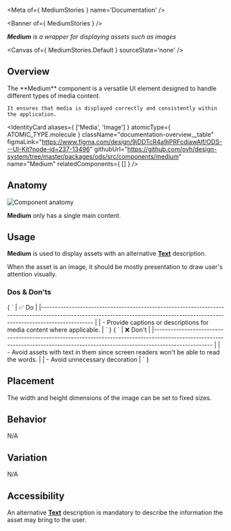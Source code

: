 
<Meta of={ MediumStories } name='Documentation' />

<Banner of={ MediumStories } />

_**Medium** is a wrapper for displaying assets such as images_

<Canvas of={ MediumStories.Default } sourceState='none' />

## Overview

<div className="documentation-overview">
  <div>
    The **Medium** component is a versatile UI element designed to handle different types of media content.

    It ensures that media is displayed correctly and consistently within the application.
  </div>

  <IdentityCard aliases={ ['Media', 'Image'] }
                atomicType={ ATOMIC_TYPE.molecule }
                className="documentation-overview__table"
                figmaLink="https://www.figma.com/design/9jDDTcR4a9jPRFcdjawAlf/ODS---UI-Kit?node-id=237-13496"
                githubUrl="https://github.com/ovh/design-system/tree/master/packages/ods/src/components/medium"
                name="Medium"
                relatedComponents={ [] } />
</div>

## Anatomy

![Component anatomy](components/medium/anatomy.png "Component anatomy")

**Medium** only has a single main content.

## Usage

**Medium** is used to display assets with an alternative [**Text**](?path=/docs/ods-components-text--documentation) description.

When the asset is an image, it should be mostly presentation to draw user's attention visually.

### Dos & Don'ts

<Markdown className="documentation-do-table">
  { `
| ✅ Do                                                                                                                                                                           |
|------------------------------------------------------------------------------------------------------------------------------------------------------------------------------- |
| - Provide captions or descriptions for media content where applicable.                                                                                                         |
` }
</Markdown>

<Markdown className="documentation-dont-table">
  { `
| ❌ Don't                                                                                                                                                                          |
|--------------------------------------------------------------------------------------------------------------------------------------------------------------------------------- |
| - Avoid assets with text in them since screen readers won't be able to read the words.                                                                                           |
| - Avoid unnecessary decoration                                                                                                                                                   |
` }
</Markdown>

## Placement

The width and height dimensions of the image can be set to fixed sizes.

## Behavior

N/A

## Variation

N/A

## Accessibility

An alternative [**Text**](?path=/docs/ods-components-text--documentation) description is mandatory to describe the information the asset may bring to the user.
